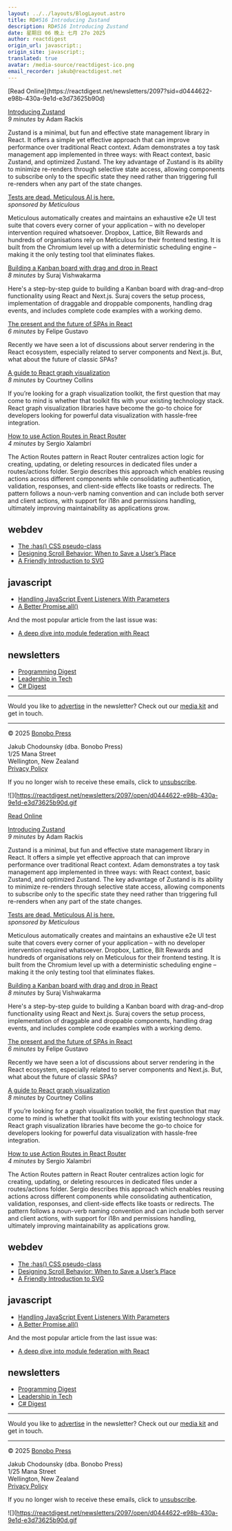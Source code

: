 ```yaml
---
layout: ../../layouts/BlogLayout.astro
title: RD#516 Introducing Zustand
description: RD#516 Introducing Zustand
date: 星期日 06 晚上 七月 27o 2025
author: reactdigest
origin_url: javascript:;
origin_site: javascript:;
translated: true
avatar: /media-source/reactdigest-ico.png
email_recorder: jakub@reactdigest.net
---
```



<Reference client:only="react" title="RD#516 Introducing Zustand" url="javascript:;" />

<Detail client:only="react">
	[Read Online](https://reactdigest.net/newsletters/2097?sid=d0444622-e98b-430a-9e1d-e3d73625b90d)

[Introducing Zustand](https://reactdigest.net/links/19843/d0444622-e98b-430a-9e1d-e3d73625b90d/email)  
_9 minutes_ by Adam Rackis

Zustand is a minimal, but fun and effective state management library in React. It offers a simple yet effective approach that can improve performance over traditional React context. Adam demonstrates a toy task management app implemented in three ways: with React context, basic Zustand, and optimized Zustand. The key advantage of Zustand is its ability to minimize re-renders through selective state access, allowing components to subscribe only to the specific state they need rather than triggering full re-renders when any part of the state changes.

[Tests are dead. Meticulous AI is here.](https://reactdigest.net/links/19844/d0444622-e98b-430a-9e1d-e3d73625b90d/email)  
_sponsored by Meticulous_

Meticulous automatically creates and maintains an exhaustive e2e UI test suite that covers every corner of your application – with no developer intervention required whatsoever. Dropbox, Lattice, Bilt Rewards and hundreds of organisations rely on Meticulous for their frontend testing. It is built from the Chromium level up with a deterministic scheduling engine – making it the only testing tool that eliminates flakes.

[Building a Kanban board with drag and drop in React](https://reactdigest.net/links/19845/d0444622-e98b-430a-9e1d-e3d73625b90d/email)  
_8 minutes_ by Suraj Vishwakarma

Here's a step-by-step guide to building a Kanban board with drag-and-drop functionality using React and Next.js. Suraj covers the setup process, implementation of draggable and droppable components, handling drag events, and includes complete code examples with a working demo.

[The present and the future of SPAs in React](https://reactdigest.net/links/19846/d0444622-e98b-430a-9e1d-e3d73625b90d/email)  
_6 minutes_ by Felipe Gustavo

Recently we have seen a lot of discussions about server rendering in the React ecosystem, especially related to server components and Next.js. But, what about the future of classic SPAs?

[A guide to React graph visualization](https://reactdigest.net/links/19847/d0444622-e98b-430a-9e1d-e3d73625b90d/email)  
_8 minutes_ by Courtney Collins

If you’re looking for a graph visualization toolkit, the first question that may come to mind is whether that toolkit fits with your existing technology stack. React graph visualization libraries have become the go-to choice for developers looking for powerful data visualization with hassle-free integration.

[How to use Action Routes in React Router](https://reactdigest.net/links/19848/d0444622-e98b-430a-9e1d-e3d73625b90d/email)  
_4 minutes_ by Sergio Xalambrí

The Action Routes pattern in React Router centralizes action logic for creating, updating, or deleting resources in dedicated files under a routes/actions folder. Sergio describes this approach which enables reusing actions across different components while consolidating authentication, validation, responses, and client-side effects like toasts or redirects. The pattern follows a noun-verb naming convention and can include both server and client actions, with support for i18n and permissions handling, ultimately improving maintainability as applications grow.

## webdev

*   [The :has() CSS pseudo-class](https://reactdigest.net/links/19849/d0444622-e98b-430a-9e1d-e3d73625b90d/email)
*   [Designing Scroll Behavior: When to Save a User’s Place](https://reactdigest.net/links/19850/d0444622-e98b-430a-9e1d-e3d73625b90d/email)
*   [A Friendly Introduction to SVG](https://reactdigest.net/links/19851/d0444622-e98b-430a-9e1d-e3d73625b90d/email)

## javascript

*   [Handling JavaScript Event Listeners With Parameters](https://reactdigest.net/links/19852/d0444622-e98b-430a-9e1d-e3d73625b90d/email)
*   [A Better Promise.all()](https://reactdigest.net/links/19853/d0444622-e98b-430a-9e1d-e3d73625b90d/email)

And the most popular article from the last issue was:

*   [A deep dive into module federation with React](https://reactdigest.net/links/19854/d0444622-e98b-430a-9e1d-e3d73625b90d/email)

## newsletters

*   [Programming Digest](https://programmingdigest.net/?utm_medium=campaign&utm_source=react)
*   [Leadership in Tech](https://leadershipintech.com/?utm_medium=campaign&utm_source=react)
*   [C# Digest](https://csharpdigest.net/?utm_medium=campaign&utm_source=react)

* * *

Would you like to [advertise](https://bonobopress.com/) in the newsletter? Check out our [media kit](https://bonobopress.com/media-kit/) and get in touch.

* * *

© 2025 [Bonobo Press](https://bonobopress.com/)

Jakub Chodounsky (dba. Bonobo Press)  
1/25 Mana Street  
Wellington, New Zealand  
[Privacy Policy](https://reactdigest.net/privacy)

If you no longer wish to receive these emails, click to [unsubscribe](https://reactdigest.net/subscribers/d0444622-e98b-430a-9e1d-e3d73625b90d/unsubscribe).

![](https://reactdigest.net/newsletters/2097/open/d0444622-e98b-430a-9e1d-e3d73625b90d.gif
</Detail>

[Read Online](https://reactdigest.net/newsletters/2097?sid=d0444622-e98b-430a-9e1d-e3d73625b90d)

[Introducing Zustand](https://reactdigest.net/links/19843/d0444622-e98b-430a-9e1d-e3d73625b90d/email)\
*9 minutes* by Adam Rackis

Zustand is a minimal, but fun and effective state management library in React. It offers a simple yet effective approach that can improve performance over traditional React context. Adam demonstrates a toy task management app implemented in three ways: with React context, basic Zustand, and optimized Zustand. The key advantage of Zustand is its ability to minimize re-renders through selective state access, allowing components to subscribe only to the specific state they need rather than triggering full re-renders when any part of the state changes.

[Tests are dead. Meticulous AI is here.](https://reactdigest.net/links/19844/d0444622-e98b-430a-9e1d-e3d73625b90d/email)\
*sponsored by Meticulous*

Meticulous automatically creates and maintains an exhaustive e2e UI test suite that covers every corner of your application – with no developer intervention required whatsoever. Dropbox, Lattice, Bilt Rewards and hundreds of organisations rely on Meticulous for their frontend testing. It is built from the Chromium level up with a deterministic scheduling engine – making it the only testing tool that eliminates flakes.

[Building a Kanban board with drag and drop in React](https://reactdigest.net/links/19845/d0444622-e98b-430a-9e1d-e3d73625b90d/email)\
*8 minutes* by Suraj Vishwakarma

Here's a step-by-step guide to building a Kanban board with drag-and-drop functionality using React and Next.js. Suraj covers the setup process, implementation of draggable and droppable components, handling drag events, and includes complete code examples with a working demo.

[The present and the future of SPAs in React](https://reactdigest.net/links/19846/d0444622-e98b-430a-9e1d-e3d73625b90d/email)\
*6 minutes* by Felipe Gustavo

Recently we have seen a lot of discussions about server rendering in the React ecosystem, especially related to server components and Next.js. But, what about the future of classic SPAs?

[A guide to React graph visualization](https://reactdigest.net/links/19847/d0444622-e98b-430a-9e1d-e3d73625b90d/email)\
*8 minutes* by Courtney Collins

If you’re looking for a graph visualization toolkit, the first question that may come to mind is whether that toolkit fits with your existing technology stack. React graph visualization libraries have become the go-to choice for developers looking for powerful data visualization with hassle-free integration.

[How to use Action Routes in React Router](https://reactdigest.net/links/19848/d0444622-e98b-430a-9e1d-e3d73625b90d/email)\
*4 minutes* by Sergio Xalambrí

The Action Routes pattern in React Router centralizes action logic for creating, updating, or deleting resources in dedicated files under a routes/actions folder. Sergio describes this approach which enables reusing actions across different components while consolidating authentication, validation, responses, and client-side effects like toasts or redirects. The pattern follows a noun-verb naming convention and can include both server and client actions, with support for i18n and permissions handling, ultimately improving maintainability as applications grow.

## webdev

* [The :has() CSS pseudo-class](https://reactdigest.net/links/19849/d0444622-e98b-430a-9e1d-e3d73625b90d/email)
* [Designing Scroll Behavior: When to Save a User’s Place](https://reactdigest.net/links/19850/d0444622-e98b-430a-9e1d-e3d73625b90d/email)
* [A Friendly Introduction to SVG](https://reactdigest.net/links/19851/d0444622-e98b-430a-9e1d-e3d73625b90d/email)

## javascript

* [Handling JavaScript Event Listeners With Parameters](https://reactdigest.net/links/19852/d0444622-e98b-430a-9e1d-e3d73625b90d/email)
* [A Better Promise.all()](https://reactdigest.net/links/19853/d0444622-e98b-430a-9e1d-e3d73625b90d/email)

And the most popular article from the last issue was:

* [A deep dive into module federation with React](https://reactdigest.net/links/19854/d0444622-e98b-430a-9e1d-e3d73625b90d/email)

## newsletters

* [Programming Digest](https://programmingdigest.net/?utm_medium=campaign\&utm_source=react)
* [Leadership in Tech](https://leadershipintech.com/?utm_medium=campaign\&utm_source=react)
* [C# Digest](https://csharpdigest.net/?utm_medium=campaign\&utm_source=react)

***

Would you like to [advertise](https://bonobopress.com/) in the newsletter? Check out our [media kit](https://bonobopress.com/media-kit/) and get in touch.

***

© 2025 [Bonobo Press](https://bonobopress.com/)

Jakub Chodounsky (dba. Bonobo Press)\
1/25 Mana Street\
Wellington, New Zealand\
[Privacy Policy](https://reactdigest.net/privacy)

If you no longer wish to receive these emails, click to [unsubscribe](https://reactdigest.net/subscribers/d0444622-e98b-430a-9e1d-e3d73625b90d/unsubscribe).

!\[]\(https://reactdigest.net/newsletters/2097/open/d0444622-e98b-430a-9e1d-e3d73625b90d.gif


